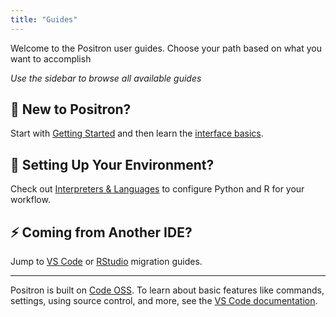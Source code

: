 ```yaml
---
title: "Guides"
---
```


Welcome to the Positron user guides. Choose your path based on what you want to accomplish

::: {.callout-tip}
*Use the sidebar to browse all available guides*
:::

## 🚀 New to Positron?
Start with [Getting Started](start.qmd) and then learn the [interface basics](layout.qmd).

## 🔧 Setting Up Your Environment?
Check out [Interpreters & Languages](managing-interpreters.qmd) to configure Python and R for your workflow.

## ⚡ Coming from Another IDE?
Jump to [VS Code](migrate-vscode.qmd) or [RStudio](migrate-rstudio.qmd) migration guides.

---


::: {.callout-note}
Positron is built on [Code OSS](https://github.com/microsoft/vscode). To learn about basic features like commands, settings, using source control, and more, see the [VS Code documentation](https://code.visualstudio.com/docs).
:::
